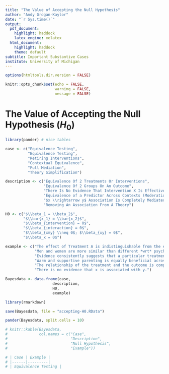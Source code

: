 ```yaml
---
title: "The Value of Accepting the Null Hypothesis"
author: "Andy Grogan-Kaylor"
date: "`r Sys.time()`"
output:
  pdf_document: 
    highlight: haddock
    latex_engine: xelatex
  html_document:
    highlight: haddock
    theme: default
subtitle: Important Substantive Cases
institute: University of Michigan
---
```


```r

options(htmltools.dir.version = FALSE)

knitr::opts_chunk$set(echo = FALSE,
                      warning = FALSE,
                      message = FALSE)

```

# The Value of Accepting the Null Hypothesis ($H_0$)

```r

library(pander) # nice tables

case <- c("Equivalence Testing",
          "Equivalence Testing",
          "Retiring Interventions",
          "Contextual Equivalence",
          "Full Mediation",
          "Theory Simplification")

description <- c("Equivalence Of 2 Treatments Or Interventions",
                 "Equivalence Of 2 Groups On An Outcome",
                 "There Is No Evidence That Intervention X Is Effective",
                 "Equivalence of a Predictor Across Contexts (Moderation)",
                 "$x \\rightarrow y$ Association Is Completely Mediated; No Direct Effect",
                 "Removing An Association From A Theory")

H0 <- c("$\\beta_1 = \\beta_2$",
        "$\\bar{x_1} = \\bar{x_2}$",
        "$\\beta_{intervention} = 0$",
        "$\\beta_{interaction} = 0$",
        "$\\beta_{xmy} \\neq 0$; $\\beta_{xy} = 0$",
        "$\\beta_x = 0$")

example <- c("The effect of Treatment A is indistinguishable from the effect of Treatment B (especially important if one treatment is much more expensive, or time consuming than another).",
             "Men and women are more similar than different *wrt* psychological processes (Hyde).", 
             "Evidence consistently suggests that a particular treatment has near zero effect.",
             "Warm and supportive parenting is equally beneficial across different contexts or countries.",
             "The relationship of the treatment and the outcome is completely mediated by mechanism *m*.",
             "There is no evidence that x is associated with y.")

Bayesdata <- data.frame(case, 
                     description,
                     H0,
                     example)

library(rmarkdown)

save(Bayesdata, file = "accepting-H0.RData")

pander(Bayesdata, split.cells = 10)

# knitr::kable(Bayesdata,
#              col.names = c("Case", 
#                            "Description",
#                            "Null Hypothesis",
#                            "Example"))

```

```r

# | Case | Example |
# |------|---------|
# | Equivalence Testing |

```







